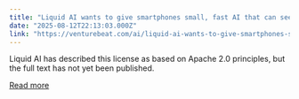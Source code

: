 ```yaml
---
title: "Liquid AI wants to give smartphones small, fast AI that can see with new LFM2-VL model"
date: "2025-08-12T22:13:03.000Z"
link: "https://venturebeat.com/ai/liquid-ai-wants-to-give-smartphones-small-fast-ai-that-can-see-with-new-lfm2-vl-model/"
---
```


Liquid AI has described this license as based on Apache 2.0 principles, but the full text has not yet been published.

[Read more](https://venturebeat.com/ai/liquid-ai-wants-to-give-smartphones-small-fast-ai-that-can-see-with-new-lfm2-vl-model/)
